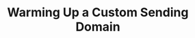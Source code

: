 ---
title: "Warming Up a Custom Sending Domain"
sidebarTitle: "Warming Up a Domain"
icon: "fire-flame-curved"
---